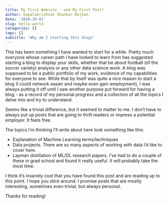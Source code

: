 ```yaml
---
title: My First Website - and My First Post!
author: Gopalakrishnan Shanker-Rajhan
date: '2018-10-01'
slug: hello-world
categories: []
tags: []
subtitle: 'Why am I starting this blog?'
---
```


This has been something I have wanted to start for a while. Pretty much everyone whose career path I have looked to learn from has suggested starting a blog to display your skills, whether that be about football (of the soccer variety) analysis or any other data science work. A blog was supposed to be a public portfolio of my work, evidence of my capabilities for everyone to see. While that by itself was quite a nice reason to start a blog (I could network easier and maybe even gain employment), I was always putting it off until I saw another purpose put forward for having a blog - as a record of my personal progress and a collection of all the topics I delve into and try to understand. 

Seems like a trivial difference, but it seemed to matter to me. I don't have to always put up posts that are going to thrill readers or impress a potential employer. It feels free. 

The topics I'm thinking I'll write about here look something like this:

- Explanation of Machine Learning terms/techniques
- Data projects. There are so many aspects of working with data I'd like to cover here. 
- Layman distillation of ML/DL research papers. I've had to do a couple of these in grad school and found it really useful. It will probably take the most time.

I think it's insanely cool that you have found this post and are reading up to this point. I hope you stick around. I promise posts that are mostly interesting, sometimes even trivial, but always personal. 

Thanks for reading!



